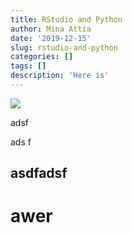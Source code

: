 ```yaml
---
title: RStudio and Python
author: Mina Attia
date: '2019-12-15'
slug: rstudio-and-python
categories: []
tags: []
description: 'Here is'
---
```


![](/blog/2019-12-15-rstudio-and-python_files/lung.jpg)

adsf

ads
f

## asdfadsf

# awer